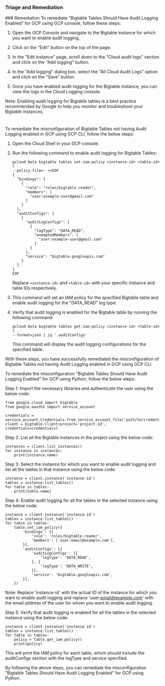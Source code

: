 
### Triage and Remediation
<Tabs>
<Tab title='Remediation'>
### Remediation

<AccordionGroup>
<Accordion title='Using Console' defaultOpen='true'>
To remediate "Bigtable Tables Should Have Audit Logging Enabled" for GCP using GCP console, follow these steps:

1. Open the GCP Console and navigate to the Bigtable instance for which you want to enable audit logging.

2. Click on the "Edit" button on the top of the page.

3. In the "Edit instance" page, scroll down to the "Cloud audit logs" section and click on the "Add logging" button.

4. In the "Add logging" dialog box, select the "All Cloud Audit Logs" option and click on the "Save" button.

5. Once you have enabled audit logging for the Bigtable instance, you can view the logs in the Cloud Logging console.

Note: Enabling audit logging for Bigtable tables is a best practice recommended by Google to help you monitor and troubleshoot your Bigtable instances.

#
</Accordion>

<Accordion title='Using CLI'>
To remediate the misconfiguration of Bigtable Tables not having Audit Logging enabled in GCP using GCP CLI, follow the below steps:

1. Open the Cloud Shell in your GCP console.

2. Run the following command to enable audit logging for Bigtable Tables:

   ```
   gcloud beta bigtable tables set-iam-policy <instance-id> <table-id> \
   --policy-file=- <<EOF
   {
     "bindings": [
       {
         "role": "roles/bigtable.reader",
         "members": [
           "user:example-user@gmail.com"
         ]
       }
     ],
     "auditConfigs": [
       {
         "auditLogConfigs": [
           {
             "logType": "DATA_READ",
             "exemptedMembers": [
               "user:example-user@gmail.com"
             ]
           }
         ],
         "service": "bigtable.googleapis.com"
       }
     ]
   }
   EOF
   ```

   Replace `<instance-id>` and `<table-id>` with your specific instance and table IDs respectively.

3. This command will set an IAM policy for the specified Bigtable table and enable audit logging for the "DATA_READ" log type.

4. Verify that audit logging is enabled for the Bigtable table by running the following command:

   ```
   gcloud beta bigtable tables get-iam-policy <instance-id> <table-id> \
   --format=json | jq '.auditConfigs'
   ```

   This command will display the audit logging configurations for the specified table.

With these steps, you have successfully remediated the misconfiguration of Bigtable Tables not having Audit Logging enabled in GCP using GCP CLI.
</Accordion>

<Accordion title='Using Python'>
To remediate the misconfiguration "Bigtable Tables Should Have Audit Logging Enabled" for GCP using Python, follow the below steps:

Step 1: Import the necessary libraries and authenticate the user using the below code:

```
from google.cloud import bigtable
from google.oauth2 import service_account

credentials = service_account.Credentials.from_service_account_file('path/to/credentials.json')
client = bigtable.Client(project='project-id', credentials=credentials)
```

Step 2: List all the Bigtable instances in the project using the below code:

```
instances = client.list_instances()
for instance in instances:
    print(instance.name)
```

Step 3: Select the instance for which you want to enable audit logging and list all the tables in that instance using the below code:

```
instance = client.instance('instance-id')
tables = instance.list_tables()
for table in tables:
    print(table.name)
```

Step 4: Enable audit logging for all the tables in the selected instance using the below code:

```
instance = client.instance('instance-id')
tables = instance.list_tables()
for table in tables:
    table.set_iam_policy({
        'bindings': [{
            'role': 'roles/bigtable.reader',
            'members': ['user:email@example.com'],
        }],
        'auditConfigs': [{
            'auditLogConfigs': [{
                'logType': 'DATA_READ',
            }, {
                'logType': 'DATA_WRITE',
            }],
            'service': 'bigtable.googleapis.com',
        }],
    })
```

Note: Replace 'instance-id' with the actual ID of the instance for which you want to enable audit logging and replace 'user:email@example.com' with the email address of the user for whom you want to enable audit logging.

Step 5: Verify that audit logging is enabled for all the tables in the selected instance using the below code:

```
instance = client.instance('instance-id')
tables = instance.list_tables()
for table in tables:
    policy = table.get_iam_policy()
    print(policy)
```

This will print the IAM policy for each table, which should include the auditConfigs section with the logType and service specified.

By following the above steps, you can remediate the misconfiguration "Bigtable Tables Should Have Audit Logging Enabled" for GCP using Python.
</Accordion>

</AccordionGroup>
</Tab>
</Tabs>
